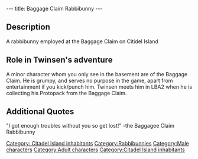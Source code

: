 ---
title: Baggage Claim Rabbibunny
---


{{Character|
Name=Baggage Claim Rabbibunny|
Image=Baggageclaimrabbibunny.JPG|
Race=[[Rabbibunny]]|
Gender=Male|
Size=Medium|
Age=Adult}}

==Description==

A rabbibunny employed at the Baggage Claim on Citidel Island

==Role in Twinsen's adventure==

A minor character whom you only see in the basement are of the Baggage Claim. 
He is grumpy, and serves no purpose in the game, apart from entertainment if you kick/punch him.
Twinsen meets him in LBA2 when he is collecting his Protopack from the Baggage Claim.

==Additional Quotes==

"I got enough troubles without you so get lost!"
-the Baggagee Claim Rabbibunny


[[Category: Citadel Island inhabitants]]
[[Category:Rabbibunnies]]
[[Category:Male characters]][[Category:Adult characters]]
[[Category:Citadel Island inhabitants]]